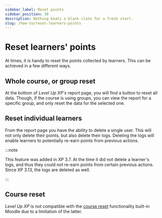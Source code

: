 ```yaml
---
sidebar_label: Reset points
sidebar_position: 30
description: Nothing beats a blank slate for a fresh start.
slug: /how-to/reset-learners-points
---
```


# Reset learners' points

At times, it is handy to reset the points collected by learners. This can be achieved in a few different ways.

## Whole course, or group reset

At the bottom of _Level Up XP's_ report page, you will find a button to reset all data. Though, if the course is using groups, you can view the report for a specific group, and only reset the data for the selected one.

## Reset individual learners

From the report page you have the ability to delete a single user. This will not only delete their points, but also delete their logs. Deleting the logs will enable learners to potentially re-earn points from previous actions.

:::note

This feature was added in XP 3.7. At the time it did not delete a learner's logs, and thus they could not re-earn points from certain previous actions. Since XP 3.13, the logs are deleted as well.

:::

## Course reset

_Level Up XP_ is not compatible with the [course reset](https://docs.moodle.org/en/Reset_course) functionality built-in Moodle due to a limitation of the latter.
